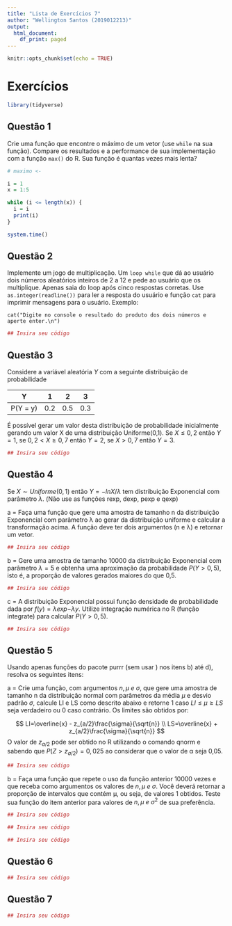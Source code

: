 ```yaml
---
title: "Lista de Exercícios 7"
author: "Wellington Santos (2019012213)"
output:
  html_document:
    df_print: paged
---
```


<!-- EDITE AS INFORMAÇÕES ACIMA -->

```r
knitr::opts_chunk$set(echo = TRUE)

```

# Exercícios

```r
library(tidyverse)
```

## Questão 1

Crie uma função que encontre o máximo de um vetor (use `while` na sua função). Compare os resultados e a performance de sua implementação com a função `max()` do R. Sua função é quantas vezes mais lenta?

```r
# maximo <- 

i = 1
x = 1:5

while (i <= length(x)) {
  i = i 
  print(i)
}

system.time()

```

## Questão 2

Implemente um jogo de multiplicação. Um `loop while` que dá ao usuário dois números aleatórios inteiros de 2 a 12 e pede ao usuário que os multiplique. Apenas saia do loop após cinco respostas corretas. Use `as.integer(readline())` para ler a resposta do usuário e função `cat` para imprimir mensagens para o usuário. Exemplo:

`cat("Digite no console o resultado do produto dos dois números e aperte enter.\n")`

```r
## Insira seu código
```

## Questão 3

Considere a variável aleatória $Y$ com a seguinte distribuição de probabilidade

| Y        | 1   | 2   | 3   |
|----------|-----|-----|-----|
| P(Y = y) | 0.2 | 0.5 | 0.3 |

É possível gerar um valor desta distribuição de probabilidade inicialmente gerando um valor X de uma distribuição Uniforme(0,1). Se $X \le 0,2$ então $Y = 1$, se $0,2 < X \ge 0,7$ então $Y = 2$, se $X > 0,7$ então $Y = 3$.

```r
## Insira seu código

```

## Questão 4

Se $X \sim Uniforme(0, 1)$ então $Y = −ln {X}/ \lambda$ tem distribuição Exponencial com parâmetro $\lambda$. (Não use as funções rexp, dexp, pexp e qexp)

a = Faça uma função que gere uma amostra de tamanho n da distribuição Exponencial com parâmetro λ ao gerar da distribuição uniforme e calcular a transformação acima. A função deve ter dois argumentos (n e λ) e retornar um vetor.

```r
## Insira seu código
```

b = Gere uma amostra de tamanho 10000 da distribuição Exponencial com parâmetro $\lambda = 5$ e obtenha uma aproximação da probabilidade $P(Y > 0, 5)$, isto é, a proporção de valores gerados maiores do que 0,5.

```r
## Insira seu código
```

c = A distribuição Exponencial possui função densidade de probabilidade dada por $f(y) = \lambda exp {−λy}$. Utilize integração numérica no R (função integrate) para calcular $P(Y > 0,5)$.

```r
## Insira seu código
```

## Questão 5

Usando apenas funções do pacote purrr (sem usar ) nos itens b) até d), resolva os seguintes itens:

a = Crie uma função, com argumentos $n,\mu ~e~ \sigma$, que gere uma amostra de tamanho n da distribuição normal com parâmetros da média $\mu$ e desvio padrão $\sigma$, calcule LI e LS como descrito abaixo e retorne 1 caso $LI\le \mu \ge LS$ seja verdadeiro ou 0 caso contrário. Os limites são obtidos por:

$$
LI=\overline{x} - z_{a/2}\frac{\sigma}{\sqrt{n}} \\
LS=\overline{x} + z_{a/2}\frac{\sigma}{\sqrt{n}}
$$
O valor de $z_{a/2}$ pode ser obtido no R utilizando o comando qnorm e sabendo que $P(Z > z_{a/2}) = 0,025$ ao considerar que o valor de α seja 0,05.
```r
## Insira seu código
```
b = Faça uma função que repete o uso da função anterior 10000 vezes e que receba como argumentos os valores de $n, \mu ~e~ \sigma$. Você deverá retornar a proporção de intervalos que contém μ, ou seja, de valores 1 obtidos. Teste sua função do item anterior para valores de $n, \mu ~e~\sigma^2$ de sua preferência.
```r
## Insira seu código
```

```r
## Insira seu código
```

```r
## Insira seu código
```

## Questão 6

```r
## Insira seu código
```

## Questão 7

```r
## Insira seu código
```
